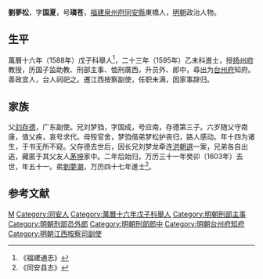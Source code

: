 '''劉夢松'''，字'''国夏'''，号'''璘苍'''，[[福建|福建]][[泉州府|泉州府]][[同安縣|同安縣]]東橋人，[[明朝|明朝]]政治人物。
 
== 生平 ==
萬曆十六年（1588年）戊子科舉人<ref>《福建通志》</ref>，二十三年（1595年）乙未科進士，授[[扬州府|扬州府]]教授，历国子监助教、刑部主事、恤刑廣西，升员外、郎中，尋出为[[台州府|台州府]]知府。善政宜人，台人祠祀之。遷江西按察副使，任职未满，因家事辞归。

== 家族 ==
父[[刘存德|刘存德]]，广东副使。兄刘梦驺，字国成，号应南，存德第三子。六岁随父守南康，值父疾，哀号求代。母殁官舍，梦驺偕弟梦松护丧归，路人感动。年十四为诸生，于书无所不窥。父存德去世后，因长兄刘梦龙牵连[[洪朝選|洪朝選]]一案，兄弟各自出逃，藏匿于其父友人[[茅坤|茅坤]]家中。二年后始归，万历三十一年癸卯（1603年）去世，年五十一。弟[[劉夢潮|劉夢潮]]，万历四十七年進士<ref>《同安县志》</ref>。

==参考文献==
{{reflist}}
 
{{萬曆二十三年乙未科殿試金榜}}

{{Authority control}}

{{DEFAULTSORT:Liu劉}}
[[Category:劉姓|M]]
[[Category:同安人|Category:同安人]]
[[Category:萬曆十六年戊子科舉人|Category:萬曆十六年戊子科舉人]]
[[Category:明朝刑部主事|Category:明朝刑部主事]]
[[Category:明朝刑部员外郎|Category:明朝刑部员外郎]]
[[Category:明朝刑部郎中|Category:明朝刑部郎中]]
[[Category:明朝台州府知府|Category:明朝台州府知府]]
[[Category:明朝江西按察司副使|Category:明朝江西按察司副使]]